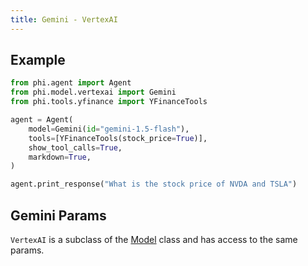 ```yaml
---
title: Gemini - VertexAI
---
```


## Example

<CodeGroup>

```python agent.py
from phi.agent import Agent
from phi.model.vertexai import Gemini
from phi.tools.yfinance import YFinanceTools

agent = Agent(
    model=Gemini(id="gemini-1.5-flash"),
    tools=[YFinanceTools(stock_price=True)],
    show_tool_calls=True,
    markdown=True,
)

agent.print_response("What is the stock price of NVDA and TSLA")
```

</CodeGroup>

## Gemini Params

<Snippet file="model-vertexai-params.mdx" />

`VertexAI` is a subclass of the [Model](/reference/model/base) class and has access to the same params.
